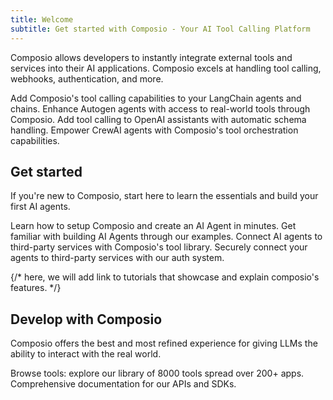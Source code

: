 ```yaml
---
title: Welcome
subtitle: Get started with Composio - Your AI Tool Calling Platform
---
```


Composio allows developers to instantly integrate external tools and services
into their AI applications. Composio excels at handling tool calling, webhooks,
authentication, and more.

<Aside>
  <CardGroup>
    <Card title="LangChain" icon="link-simple" href="/">
      Add Composio's tool calling capabilities to your LangChain agents and
      chains.
    </Card>
    <Card title="Autogen" icon="gears" href="/">
      Enhance Autogen agents with access to real-world tools through Composio.
    </Card>
    <Card
      title="OpenAI"
      icon="sparkles"
      href="/"
    >
      Add tool calling to OpenAI assistants with automatic schema handling.
    </Card>
    <Card title="CrewAI" icon="users" href="/">
      Empower CrewAI agents with Composio's tool orchestration capabilities.
    </Card>
  </CardGroup>
</Aside>

## Get started

If you're new to Composio, start here to learn the essentials and build your
first AI agents.

<CardGroup col={1}>
  <Card title="Quickstart" icon="bolt" href="/getting-started/quickstart">
    Learn how to setup Composio and create an AI Agent in minutes.
  </Card>
  <Card
    title="Example Apps"
    icon="code"
    href="https://github.com/ComposioHQ/composio/tree/master/python/examples/quickstarters"
  >
    Get familiar with building AI Agents through our examples.
  </Card>
  <Card
    title="Tool Calling"
    icon="wrench"
    href="/concepts/tool-calling/ll-ms-and-tool-calling"
  >
    Connect AI agents to third-party services with Composio's tool library.
  </Card>
  <Card
    title="Authentication"
    icon="lock"
    href="/concepts/authentication/overview">
    Securely connect your agents to third-party services with our auth system.
  </Card>
</CardGroup>

{/* here, we will add link to tutorials that showcase and explain composio's features. */}

## Develop with Composio

Composio offers the best and most refined experience for giving LLMs the ability
to interact with the real world.

<CardGroup>
  <Card
    title="Developer Console"
    icon="browser"
    href="https://app.composio.dev"
  >
    Browse tools: explore our library of 8000 tools spread over 200+ apps.
  </Card>
  <Card title="API & SDK Reference" icon="book" href="/api-reference">
    Comprehensive documentation for our APIs and SDKs.
  </Card>
</CardGroup>